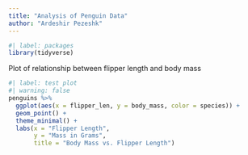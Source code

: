 ```yaml
---
title: "Analysis of Penguin Data"
author: "Ardeshir Pezeshk"
---
```


```r
#| label: packages
library(tidyverse)
```
Plot of relationship between flipper length and body mass
```r
#| label: test plot
#| warning: false
penguins %>% 
  ggplot(aes(x = flipper_len, y = body_mass, color = species)) + 
  geom_point() + 
  theme_minimal() + 
  labs(x = "Flipper Length",
       y = "Mass in Grams",
       title = "Body Mass vs. Flipper Length")
```


